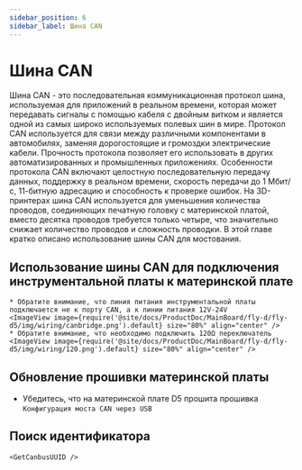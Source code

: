 ```yaml
---
sidebar_position: 6
sidebar_label: Шина CAN
---
```







# Шина CAN

Шина CAN - это последовательная коммуникационная протокол шина, используемая для приложений в реальном времени, которая может передавать сигналы с помощью кабеля с двойным витком и является одной из самых широко используемых полевых шин в мире. Протокол CAN используется для связи между различными компонентами в автомобилях, заменяя дорогостоящие и громоздки электрические кабели. Прочность протокола позволяет его использовать в других автоматизированных и промышленных приложениях. Особенности протокола CAN включают целостную последовательную передачу данных, поддержку в реальном времени, скорость передачи до 1 Мбит/с, 11-битную адресацию и способность к проверке ошибок.
На 3D-принтерах шина CAN используется для уменьшения количества проводов, соединяющих печатную головку с материнской платой, вместо десятка проводов требуется только четыре, что значительно снижает количество проводов и сложность проводки.
В этой главе кратко описано использование шины CAN для мостования.

## Использование шины CAN для подключения инструментальной платы к материнской плате

    * Обратите внимание, что линия питания инструментальной платы подключается не к порту CAN, а к линии питания 12V-24V
    <ImageView image={require('@site/docs/ProductDoc/MainBoard/fly-d/fly-d5/img/wiring/canbridge.png').default} size="80%" align="center" />
    * Обратите внимание, что необходимо подключить 120Ω переключатель
    <ImageView image={require('@site/docs/ProductDoc/MainBoard/fly-d/fly-d5/img/wiring/120.png').default} size="80%" align="center" />

## Обновление прошивки материнской платы

* Убедитесь, что на материнской плате D5 прошита прошивка `Конфигурация моста CAN через USB`


## Поиск идентификатора

    <GetCanbusUUID />